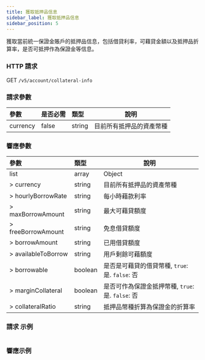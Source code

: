 ```yaml
---
title: 獲取抵押品信息
sidebar_label: 獲取抵押品信息
sidebar_position: 5
---
```

獲取當前統一保證金賬戶的抵押品信息，包括借貸利率，可藉貸金額以及抵押品折算率，是否可抵押作為保證金等信息。

### HTTP 請求
GET `/v5/account/collateral-info`

### 請求參數
| 參數 | 是否必需 | 類型 | 說明|
|:----- |:-------|:-----|------ |
|currency |false |string |目前所有抵押品的資產幣種|

### 響應參數
| 參數 | 類型 | 說明|
|:----- |:-----|----- |
|list |array |Object |
|> currency |string |目前所有抵押品的資產幣種|
|> hourlyBorrowRate |string |每小時藉款利率|
|> maxBorrowAmount |string |最大可藉貸額度|
|> freeBorrowAmount |string |免息借貸額度|
|> borrowAmount |string |已用借貸額度|
|> availableToBorrow |string |用戶剩餘可藉額度|
|> borrowable |boolean |是否是可藉貸的借貸幣種, `true`: 是. `false`: 否|
|> marginCollateral |boolean |是否可作為保證金抵押幣種, `true`: 是. `false`: 否|
|> collateralRatio |string |抵押品幣種折算為保證金的折算率|

### 請求 示例

<Tabs>
<TabItem value="console" label="Console">

```http
```

</TabItem>
</Tabs>

### 響應示例

<Tabs>
<TabItem value="option" label="option">

```json

```
</TabItem>
</Tabs>
